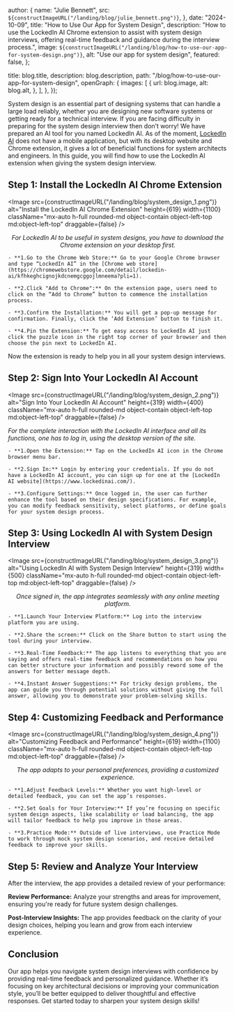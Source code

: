 
  author: {
    name: "Julie Bennett",
    src: `${constructImageURL("/landing/blog/julie_bennett.png")}`,
  },
  date: "2024-10-09",
  title: "How to Use Our App for System Design",
  description:
    "How to use the LockedIn AI Chrome extension to assist with system design interviews, offering real-time feedback and guidance during the interview process.",
  image: `${constructImageURL("/landing/blog/how-to-use-our-app-for-system-design.png")}`,
  alt: "Use our app for system design",
  featured: false,
};

  title: blog.title,
  description: blog.description,
  path: "/blog/how-to-use-our-app-for-system-design",
  openGraph: {
    images: [
      {
        url: blog.image,
        alt: blog.alt,
      },
    ],
  },
});

System design is an essential part of designing systems that can handle a large load reliably, whether you are designing new software systems or getting ready for a technical interview. If you are facing difficulty in preparing for the system design interview then don’t worry! We have prepared an AI tool for you named LockedIn AI. As of the moment, [LockedIn AI](https://www.lockedinai.com/) does not have a mobile application, but with its desktop website and Chrome extension, it gives a lot of beneficial functions for system architects and engineers. In this guide, you will find how to use the LockedIn AI extension when giving the system design interview.

## Step 1: Install the LockedIn AI Chrome Extension

<Image
  src={constructImageURL("/landing/blog/system_design_1.png")}
  alt="Install the LockedIn AI Chrome Extension"
  height={619}
  width={1100}
  className="mx-auto h-full rounded-md object-contain object-left-top md:object-left-top"
  draggable={false}
/>

<p align="center">
  <em>
    For LockedIn AI to be useful in system designs, you have to download the
    Chrome extension on your desktop first.
  </em>
</p>

    - **1.Go to the Chrome Web Store:** Go to your Google Chrome browser and type “LockedIn AI” in the [Chrome web store](https://chromewebstore.google.com/detail/lockedin-ai/kfhkeghcignojkdcnemgcggojlmneema?pli=1).

    - **2.Click "Add to Chrome":** On the extension page, users need to click on the “Add to Chrome” button to commence the installation process.

    - **3.Confirm the Installation:** You will get a pop-up message for confirmation. Finally, click the ‘Add Extension’ button to finish it.

    - **4.Pin the Extension:** To get easy access to LockedIn AI just click the puzzle icon in the right top corner of your browser and then choose the pin next to LockedIn AI.

Now the extension is ready to help you in all your system design interviews.

## Step 2: Sign Into Your LockedIn AI Account

<Image
  src={constructImageURL("/landing/blog/system_design_2.png")}
  alt="Sign Into Your LockedIn AI Account"
  height={319}
  width={400}
  className="mx-auto h-full rounded-md object-contain object-left-top md:object-left-top"
  draggable={false}
/>

<p style={{ textAlign: "center" }}>
  <em>
    For the complete interaction with the LockedIn AI interface and all its
    functions, one has to log in, using the desktop version of the site.
  </em>
</p>

    - **1.Open the Extension:** Tap on the LockedIn AI icon in the Chrome browser menu bar.

    - **2.Sign In:** Login by entering your credentials. If you do not have a LockedIn AI account, you can sign up for one at the [LockedIn AI website](https://www.lockedinai.com/).

    - **3.Configure Settings:** Once logged in, the user can further enhance the tool based on their design specifications. For example, you can modify feedback sensitivity, select platforms, or define goals for your system design process.

## Step 3: Using LockedIn AI with System Design Interview

<Image
  src={constructImageURL("/landing/blog/system_design_3.png")}
  alt="Using LockedIn AI with System Design Interview"
  height={319}
  width={500}
  className="mx-auto h-full rounded-md object-contain object-left-top md:object-left-top"
  draggable={false}
/>

<p align="center">
  <em>
    Once signed in, the app integrates seamlessly with any online meeting
    platform.
  </em>
</p>

    - **1.Launch Your Interview Platform:** Log into the interview platform you are using.

    - **2.Share the screen:** Click on the Share button to start using the tool during your interview.

    - **3.Real-Time Feedback:** The app listens to everything that you are saying and offers real-time feedback and recommendations on how you can better structure your information and possibly reword some of the answers for better message depth.

    - **4.Instant Answer Suggestions:** For tricky design problems, the app can guide you through potential solutions without giving the full answer, allowing you to demonstrate your problem-solving skills.

## Step 4: Customizing Feedback and Performance

<Image
  src={constructImageURL("/landing/blog/system_design_4.png")}
  alt="Customizing Feedback and Performance"
  height={619}
  width={1100}
  className="mx-auto h-full rounded-md object-contain object-left-top md:object-left-top"
  draggable={false}
/>

<p align="center">
  <em>
    The app adapts to your personal preferences, providing a customized
    experience.
  </em>
</p>

    - **1.Adjust Feedback Levels:** Whether you want high-level or detailed feedback, you can set the app’s responses.

    - **2.Set Goals for Your Interview:** If you’re focusing on specific system design aspects, like scalability or load balancing, the app will tailor feedback to help you improve in those areas.

    - **3.Practice Mode:** Outside of live interviews, use Practice Mode to work through mock system design scenarios, and receive detailed feedback to improve your skills.

## Step 5: Review and Analyze Your Interview

After the interview, the app provides a detailed review of your performance:

**Review Performance:** Analyze your strengths and areas for improvement, ensuring you're ready for future system design challenges.

**Post-Interview Insights:** The app provides feedback on the clarity of your design choices, helping you learn and grow from each interview experience.

## Conclusion

Our app helps you navigate system design interviews with confidence by providing real-time feedback and personalized guidance. Whether it’s focusing on key architectural decisions or improving your communication style, you’ll be better equipped to deliver thoughtful and effective responses. Get started today to sharpen your system design skills!
